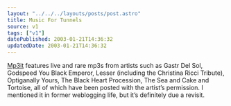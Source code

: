 ```yaml
---
layout: "../../../layouts/posts/post.astro"
title: Music For Tunnels
source: v1
tags: ["v1"]
datePublished: 2003-01-21T14:36:32
updatedDate: 2003-01-21T14:36:32
---
```


[Mp3it][1] features live and rare mp3s from artists such as Gastr Del Sol, Godspeed You Black Emperor, Lesser (including the Christina Ricci Tribute), Optiganally Yours, The Black Heart Procession, The Sea and Cake and Tortoise, all of which have been posted with the artist&#8217;s permission. I mentioned it in former weblogging life, but it&#8217;s definitely due a revisit.

[1]: http://www.mp3it.com/browse.php "Mp3it: Browse artists"
